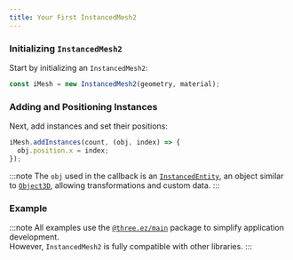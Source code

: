 ```yaml
---
title: Your First InstancedMesh2
---
```


### Initializing `InstancedMesh2`

Start by initializing an `InstancedMesh2`:

```ts
const iMesh = new InstancedMesh2(geometry, material);
```

### Adding and Positioning Instances

Next, add instances and set their positions:

```ts
iMesh.addInstances(count, (obj, index) => {
  obj.position.x = index;
});
```

:::note
The `obj` used in the callback is an [`InstancedEntity`](https://agargaro.github.io/instanced-mesh/api/classes/instancedentity), 
an object similar to [`Object3D`](https://threejs.org/docs/#api/en/core/Object3D), allowing transformations and custom data.
:::

### Example

:::note 
All examples use the [`@three.ez/main`](https://github.com/agargaro/three.ez) package to simplify application development. <br/>
However, `InstancedMesh2` is fully compatible with other libraries.
:::

<Example path='first'/>

